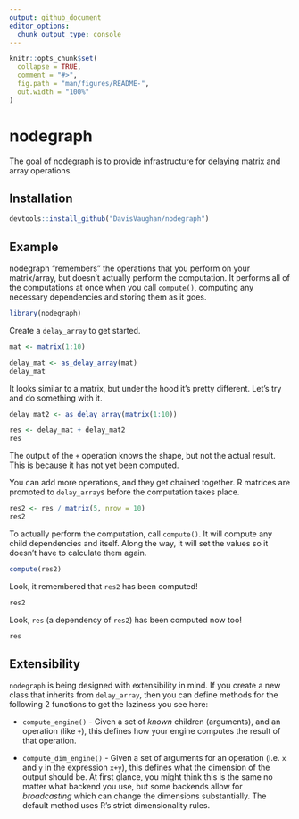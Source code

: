 ```yaml
---
output: github_document
editor_options: 
  chunk_output_type: console
---
```


<!-- README.md is generated from README.Rmd. Please edit that file -->

```r
knitr::opts_chunk$set(
  collapse = TRUE,
  comment = "#>",
  fig.path = "man/figures/README-",
  out.width = "100%"
)
```
# nodegraph

The goal of nodegraph is to provide infrastructure for delaying matrix and 
array operations.

## Installation

``` r
devtools::install_github("DavisVaughan/nodegraph")
```

## Example

nodegraph "remembers" the operations that you perform on your matrix/array,
but doesn't actually perform the computation. It performs all of the computations
at once when you call `compute()`, computing any necessary dependencies and
storing them as it goes.

```r
library(nodegraph)
```


Create a `delay_array` to get started.

```r
mat <- matrix(1:10)

delay_mat <- as_delay_array(mat)
delay_mat
```

It looks similar to a matrix, but under the hood it's pretty different. Let's
try and do something with it.

```r
delay_mat2 <- as_delay_array(matrix(1:10))

res <- delay_mat + delay_mat2
res
```

The output of the `+` operation knows the shape, but not the actual result. This
is because it has not yet been computed.

You can add more operations, and they get chained together. R matrices are
promoted to `delay_array`s before the computation takes place.

```r
res2 <- res / matrix(5, nrow = 10)
res2
```

To actually perform the computation, call `compute()`. It will compute any
child dependencies and itself. Along the way, it will set the values so it 
doesn't have to calculate them again.

```r
compute(res2)
```

Look, it remembered that `res2` has been computed!

```r
res2
```


Look, `res` (a dependency of `res2`) has been computed now too!

```r
res
```

## Extensibility

`nodegraph` is being designed with extensibility in mind. If you create a new
class that inherits from `delay_array`, then you can define methods for the
following 2 functions to get the laziness you see here:

* `compute_engine()` - Given a set of _known_ children (arguments), and an operation (like `+`),
this defines how your engine computes the result of that operation.

* `compute_dim_engine()` - Given a set of arguments for an operation (i.e. `x`
and `y` in the expression `x+y`), this defines what the dimension of the output
should be. At first glance, you might think this is the same no matter what
backend you use, but some backends allow for _broadcasting_ which can change
the dimensions substantially. The default method uses R's strict dimensionality
rules.


